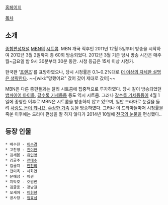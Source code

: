 [http://mbn.mk.co.kr/pages/vod/programMain.php?progCode=522 홈페이지]

[[목차]]
== 소개 ==
[[종합편성채널]] [[MBN]]의 [[시트콤]]. MBN 개국 직후인 2011년 12월 5일부터 방송을 시작하여 2012년 3월 2일까지 총 60회 방송되었다. 2012년 3월 기준 당시 방송 시간은 매주 월~금요일 밤 9시 30분부터 30분 동안. 시청 등급은 15세 이상 시청가.

한국판 '[[프렌즈]]'를 표방하였으나, 당시 시청률은 0.1~0.2%대로 [[더 이상의 자세한 설명은 생략한다]]. ~~[wiki:"망했어요" 갔어 갔어 제대로 갔어]~~

MBN은 다른 종편들과는 달리 시트콤에 집중적으로 투자하였다. 당시 같이 방송되었던 [[뱀파이어 아이돌]], [[갈수록 기세등등]] 등도 역시 시트콤. 그러나 [[갈수록 기세등등]]이 4월 1일에 종영한 이후로 MBN은 시트콤을 방송하지 않고 있으며, 일반 드라마로 눈길을 돌려 [[사랑도 돈이 되나요]], [[수상한 가족]] 등을 방송하였다. 그러나 이 드라마들마저 시청률을 죽쑨 이후에는 드라마 편성을 잘 하지 않다가 2014년 10월에 [[천국의 눈물(MBN)|천국의 눈물]]을 편성했다..

== 등장 인물 ==
 * 배수진 - [[이수경]]
 * 고찬영 - [[진이한]]
 * 김새봄 - [[유인영]]
 * 김굴주 - [[전태수]]
 * 김굴지 - [[한진희]]
 * 전미옥 - 차화연
 * 문혜성 - 이켠
 * 지박호 - 오원빈
 * 김굴종 - 강남길
 * 오세아 - [[이휘향]]
 * 공사장 - [[엄효섭]]
